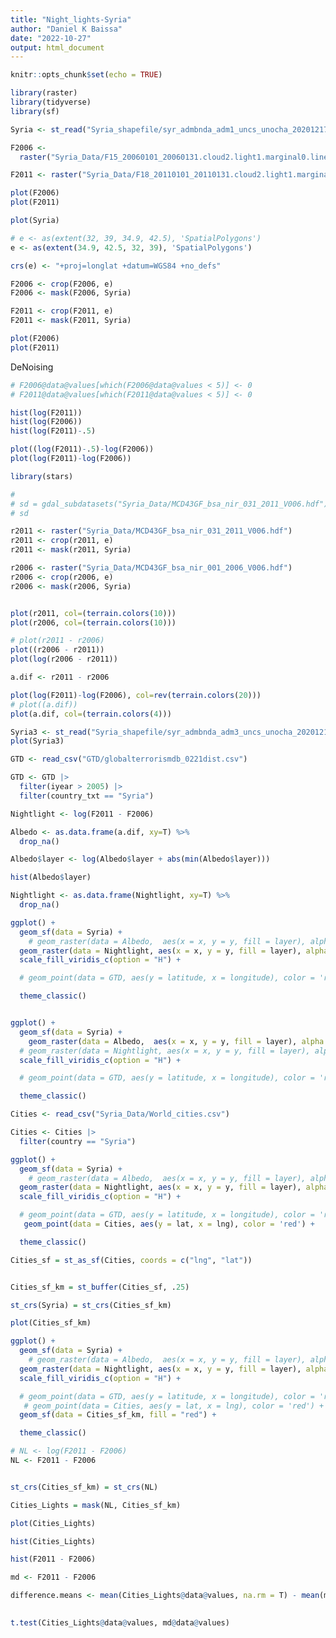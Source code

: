---
title: "Night_lights-Syria"
author: "Daniel K Baissa"
date: "2022-10-27"
output: html_document
---

```{r setup, include=FALSE}
knitr::opts_chunk$set(echo = TRUE)

library(raster)
library(tidyverse)
library(sf)
```

```{r}
Syria <- st_read("Syria_shapefile/syr_admbnda_adm1_uncs_unocha_20201217.shp")
```


```{r}
F2006 <-
  raster("Syria_Data/F15_20060101_20060131.cloud2.light1.marginal0.line_screened.avg_vis.tif")

F2011 <- raster("Syria_Data/F18_20110101_20110131.cloud2.light1.marginal0.glare2.line_screened.avg_vis.tif")
```

```{r}
plot(F2006)
plot(F2011)

```

```{r}
plot(Syria)
```

```{r}
# e <- as(extent(32, 39, 34.9, 42.5), 'SpatialPolygons')
e <- as(extent(34.9, 42.5, 32, 39), 'SpatialPolygons')

crs(e) <- "+proj=longlat +datum=WGS84 +no_defs"

F2006 <- crop(F2006, e)
F2006 <- mask(F2006, Syria)

F2011 <- crop(F2011, e)
F2011 <- mask(F2011, Syria)

plot(F2006)
plot(F2011)
```
DeNoising

```{r}
# F2006@data@values[which(F2006@data@values < 5)] <- 0
# F2011@data@values[which(F2011@data@values < 5)] <- 0

```


```{r}



hist(log(F2011))
hist(log(F2006))
hist(log(F2011)-.5)

```


```{r}
plot((log(F2011)-.5)-log(F2006))
plot(log(F2011)-log(F2006))

```

```{r}
library(stars)
```

```{r}

# 
# sd = gdal_subdatasets("Syria_Data/MCD43GF_bsa_nir_031_2011_V006.hdf")
# sd

r2011 <- raster("Syria_Data/MCD43GF_bsa_nir_031_2011_V006.hdf")
r2011 <- crop(r2011, e)
r2011 <- mask(r2011, Syria)

r2006 <- raster("Syria_Data/MCD43GF_bsa_nir_001_2006_V006.hdf")
r2006 <- crop(r2006, e)
r2006 <- mask(r2006, Syria)


plot(r2011, col=(terrain.colors(10)))
plot(r2006, col=(terrain.colors(10)))

# plot(r2011 - r2006)
plot((r2006 - r2011))
plot(log(r2006 - r2011))

```

```{r}
a.dif <- r2011 - r2006

plot(log(F2011)-log(F2006), col=rev(terrain.colors(20)))
# plot((a.dif))
plot(a.dif, col=(terrain.colors(4)))

```

```{r}
Syria3 <- st_read("Syria_shapefile/syr_admbnda_adm3_uncs_unocha_20201217.shp")
plot(Syria3)
```


```{r}
GTD <- read_csv("GTD/globalterrorismdb_0221dist.csv")
```

```{r}
GTD <- GTD |> 
  filter(iyear > 2005) |> 
  filter(country_txt == "Syria")
```

```{r}


Nightlight <- log(F2011 - F2006)

Albedo <- as.data.frame(a.dif, xy=T) %>%
  drop_na()

Albedo$layer <- log(Albedo$layer + abs(min(Albedo$layer)))

hist(Albedo$layer)

Nightlight <- as.data.frame(Nightlight, xy=T) %>% 
  drop_na()

ggplot() +
  geom_sf(data = Syria) +
    # geom_raster(data = Albedo,  aes(x = x, y = y, fill = layer), alpha = .8) +
  geom_raster(data = Nightlight, aes(x = x, y = y, fill = layer), alpha = .8)+
  scale_fill_viridis_c(option = "H") +

  # geom_point(data = GTD, aes(y = latitude, x = longitude), color = 'red') +

  theme_classic()


ggplot() +
  geom_sf(data = Syria) +
    geom_raster(data = Albedo,  aes(x = x, y = y, fill = layer), alpha = .8) +
  # geom_raster(data = Nightlight, aes(x = x, y = y, fill = layer), alpha = .8)+
  scale_fill_viridis_c(option = "H") +

  # geom_point(data = GTD, aes(y = latitude, x = longitude), color = 'red') +

  theme_classic()

```


```{r}
Cities <- read_csv("Syria_Data/World_cities.csv")

Cities <- Cities |> 
  filter(country == "Syria")
```




```{r}
ggplot() +
  geom_sf(data = Syria) +
    # geom_raster(data = Albedo,  aes(x = x, y = y, fill = layer), alpha = .8) +
  geom_raster(data = Nightlight, aes(x = x, y = y, fill = layer), alpha = .8)+
  scale_fill_viridis_c(option = "H") +

  # geom_point(data = GTD, aes(y = latitude, x = longitude), color = 'red') +
   geom_point(data = Cities, aes(y = lat, x = lng), color = 'red') +

  theme_classic()
```


```{r}

Cities_sf = st_as_sf(Cities, coords = c("lng", "lat"))


Cities_sf_km = st_buffer(Cities_sf, .25)

st_crs(Syria) = st_crs(Cities_sf_km)


```

```{r}
plot(Cities_sf_km)
```

```{r}

ggplot() +
  geom_sf(data = Syria) +
    # geom_raster(data = Albedo,  aes(x = x, y = y, fill = layer), alpha = .8) +
  geom_raster(data = Nightlight, aes(x = x, y = y, fill = layer), alpha = .8)+
  scale_fill_viridis_c(option = "H") +

  # geom_point(data = GTD, aes(y = latitude, x = longitude), color = 'red') +
   # geom_point(data = Cities, aes(y = lat, x = lng), color = 'red') +
  geom_sf(data = Cities_sf_km, fill = "red") +

  theme_classic()
```

```{r}
# NL <- log(F2011 - F2006)
NL <- F2011 - F2006


st_crs(Cities_sf_km) = st_crs(NL)

Cities_Lights = mask(NL, Cities_sf_km)

plot(Cities_Lights)
```


```{r}
hist(Cities_Lights)
```

```{r}
hist(F2011 - F2006)
```

```{r}

md <- F2011 - F2006

difference.means <- mean(Cities_Lights@data@values, na.rm = T) - mean(md@data@values, na.rm = T)
                     
```

```{r}
t.test(Cities_Lights@data@values, md@data@values)
```

